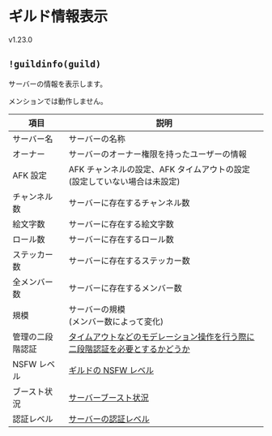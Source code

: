 
# ギルド情報表示

<VersionBadge>v1.23.0</VersionBadge>

## `!guildinfo(guild)`

サーバーの情報を表示します。

メンションでは動作しません。

| 項目             | 説明                                                                                                                                                       |
| ---------------- | ---------------------------------------------------------------------------------------------------------------------------------------------------------- |
| サーバー名       | サーバーの名称                                                                                                                                             |
| オーナー         | サーバーのオーナー権限を持ったユーザーの情報                                                                                                               |
| AFK 設定         | AFK チャンネルの設定、AFK タイムアウトの設定 <br/> (設定していない場合は未設定)                                                                            |
| チャンネル数     | サーバーに存在するチャンネル数                                                                                                                             |
| 絵文字数         | サーバーに存在する絵文字数                                                                                                                                 |
| ロール数         | サーバーに存在するロール数                                                                                                                                 |
| ステッカー数     | サーバーに存在するステッカー数                                                                                                                             |
| 全メンバー数     | サーバーに存在するメンバー数                                                                                                                               |
| 規模             | サーバーの規模 <br/> (メンバー数によって変化)                                                                                                              |
| 管理の二段階認証 | [タイムアウトなどのモデレーション操作を行う際に二段階認証を必要とするかどうか](https://discord.com/developers/docs/resources/guild#guild-object-mfa-level) |
| NSFW レベル      | [ギルドの NSFW レベル](https://discord.com/developers/docs/resources/guild#guild-object-guild-nsfw-level)                                                  |
| ブースト状況     | [サーバーブースト状況](https://discord.com/developers/docs/resources/guild#guild-object-premium-tier)                                                      |
| 認証レベル       | [サーバーの認証レベル](https://discord.com/developers/docs/resources/guild#guild-object-verification-level)                                                |
